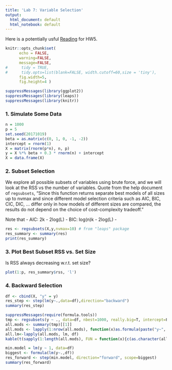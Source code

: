 ```yaml
---
title: 'Lab 7: Variable Selection'
output:
  html_document: default
  html_notebook: default
---
```


Here is a potentially usful [Reading](http://www.cbcb.umd.edu/~hcorrada/PracticalML/pdf/lectures/selection.pdf) for HW5. 

```r
knitr::opts_chunk$set(
      echo = FALSE,
      warning=FALSE,
      message=FALSE,
#      tidy = TRUE,
#      tidy.opts=list(blank=FALSE, width.cutoff=60,size = 'tiny'),
      fig.width=5, 
      fig.height=4 )

suppressMessages(library(ggplot2))
suppressMessages(library(leaps))
suppressMessages(library(knitr))
```

### 1. Simulate Some Data

```r
n = 1000
p = 5
set.seed(20171019)
beta = as.matrix(c(0, 1, 0, -1, -2))
intercept = rnorm(1)
X = matrix(rnorm(p*n), n, p)
y = X %*% beta + 0.3 * rnorm(n) + intercept
X = data.frame(X)
```

### 2. Subset Selection

We explore all possible subsets of variables using brute force, and we will look at the RSS vs the number of variables. Quote from the help document of `regsubsets`, "Since this function returns separate best models of all sizes up to nvmax and since different model selection criteria such as AIC, BIC, CIC, DIC, ... differ only in how models of different sizes are compared, the results do not depend on the choice of cost-complexity tradeoff."

Note that
- AIC: 2k - 2log(L)
- BIC: log(n)k - 2log(L)
- 

```r
res <- regsubsets(X,y,nvmax=10) # from "leaps" package
res_summary <- summary(res)
print(res_summary)
```

### 3. Plot Best Subset RSS vs. Set Size

Is RSS always decreasing w.r.t. set size?

```r
plot(1:p, res_summary$rss, 'l')
```

### 4. Backward Selection

```r
df <- cbind(X, "y" = y)
res_step <- step(lm(y~.,data=df),direction="backward")
summary(res_step)
```
```r
suppressMessages(require(formula.tools))
tmp <- regsubsets(y ~ ., data=df, nbest=1000, really.big=T, intercept=F)
all.mods <- summary(tmp)[[1]]
all.mods <- lapply(1:nrow(all.mods), function(x)as.formula(paste("y~", paste(names(which(all.mods[x,])), collapse="+"))))
all.lm<-lapply(all.mods, lm, df)
kable(t(sapply(1:length(all.mods), FUN = function(x){c(as.character(all.mods[[x]]), extractAIC(all.lm[[x]]))})))
```

```r
min.model = lm(y ~ 1, data=df)
biggest <- formula(lm(y~.,df))
res_forward <- step(min.model, direction="forward", scope=biggest)
summary(res_forward)
```